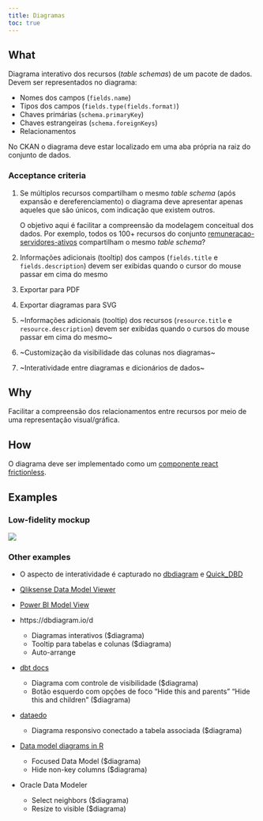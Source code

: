 ```yaml
---
title: Diagramas
toc: true
---
```


## What

Diagrama interativo dos recursos (_table schemas_) de um pacote de dados. Devem ser representados no diagrama:

- Nomes dos campos (`fields.name`)
- Tipos dos campos (`fields.type(fields.format)`)
- Chaves primárias (`schema.primaryKey`)
- Chaves estrangeiras (`schema.foreignKeys`)
- Relacionamentos

No CKAN o diagrama deve estar localizado em uma aba própria na raiz do conjunto de dados.

### Acceptance criteria

1. Se múltiplos recursos compartilham o mesmo _table schema_ (após expansão e dereferenciamento) o diagrama deve apresentar apenas aqueles que são únicos, com indicação que existem outros.

    O objetivo aqui é facilitar a compreensão da modelagem conceitual dos dados. Por exemplo, todos os 100+ recursos do conjunto [remuneracao-servidores-ativos](https://dados.mg.gov.br/dataset/remuneracao-servidores-ativos) compartilham o mesmo _table schema_?
1. Informações adicionais (tooltip) dos campos (`fields.title` e `fields.description`) devem ser exibidas quando o cursor do mouse passar em cima do mesmo
1. Exportar para PDF
1. Exportar diagramas para SVG
1. ~Informações adicionais (tooltip) dos recursos (`resource.title` e `resource.description`) devem ser exibidas quando o cursos do mouse passar em cima do mesmo~
1. ~Customização da visibilidade das colunas nos diagramas~
1. ~Interatividade entre diagramas e dicionários de dados~

## Why

Facilitar a compreensão dos relacionamentos entre recursos por meio de uma representação visual/gráfica.

## How

O diagrama deve ser implementado como um [componente react frictionless](https://github.com/frictionlessdata/components).

## Examples

### Low-fidelity mockup

![](20220419T211500.drawio.svg)

### Other examples

- O aspecto de interatividade é capturado no [dbdiagram](https://dbdiagram.io/d) e [Quick_DBD](https://app.quickdatabasediagrams.com/#/)

- [Qliksense Data Model Viewer](https://subscription.packtpub.com/book/big_data_and_business_intelligence/9781788997058/1/ch01lvl1sec17/previewing-data-in-the-data-model-viewer)

- [Power BI Model View](https://docs.microsoft.com/en-us/power-bi/transform-model/desktop-relationship-view)

- https://dbdiagram.io/d

    - Diagramas interativos ($diagrama)
    - Tooltip para tabelas e colunas ($diagrama)
    - Auto-arrange

- [dbt docs](https://www.getdbt.com/mrr-playbook/#!/model/model.acme.customer_churn_month)

    - Diagrama com controle de visibilidade ($diagrama)
    - Botão esquerdo com opções de foco "Hide this and parents" "Hide this and children" ($diagrama)

- [dataedo](https://dataedo.com/samples/html/Data_warehouse/index.html)

    - Diagrama responsivo conectado a tabela associada ($diagrama)

- [Data model diagrams in R](https://github.com/bergant/datamodelr)

    - Focused Data Model ($diagrama)
    - Hide non-key columns ($diagrama)

- Oracle Data Modeler
  
  - Select neighbors ($diagrama)
  - Resize to visible ($diagrama)
